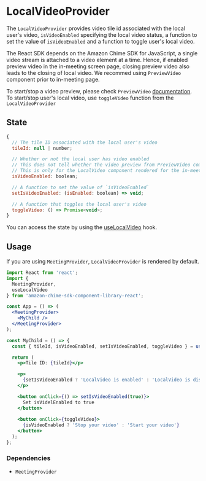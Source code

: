 <Meta title="SDK Providers/LocalVideoProvider" />

# LocalVideoProvider

The `LocalVideoProvider` provides video tile id associated with the local user's video, `isVideoEnabled` specifying the local video status, a function to set the value of `isVideoEnabled` and a function to toggle user's local video. 

The React SDK depends on the Amazon Chime SDK for JavaScript, a single video stream is attached to a video element at a time. Hence, if enabled preview video in the in-meeting screen page, closing preview video also leads to the closing of local video. We recommed using `PreviewVideo` component prior to in-meeting page.

To start/stop a video preview, please check `PreviewVideo` [documentation](/?path=/story/sdk-components-previewvideo--page).
To start/stop user's local video, use `toggleVideo` function from the `LocalVideoProvider`

## State

```javascript
{
  // The tile ID associated with the local user's video
  tileId: null | number;

  // Whether or not the local user has video enabled
  // This does not tell whether the video preview from PreviewVideo component is enabled or not.
  // This is only for the LocalVideo component rendered for the in-meeting screen.
  isVideoEnabled: boolean;

  // A function to set the value of `isVideoEnabled`
  setIsVideoEnabled: (isEnabled: boolean) => void;

  // A function that toggles the local user's video
  toggleVideo: () => Promise<void>;
}
```

You can access the state by using the [useLocalVideo](/?path=/docs/sdk-hooks-uselocalvideo--page) hook.

## Usage

If you are using `MeetingProvider`, `LocalVideoProvider` is rendered by default.

```jsx
import React from 'react';
import {
  MeetingProvider,
  useLocalVideo
} from 'amazon-chime-sdk-component-library-react';

const App = () => (
  <MeetingProvider>
    <MyChild />
  </MeetingProvider>
);

const MyChild = () => {
  const { tileId, isVideoEnabled, setIsVideoEnabled, toggleVideo } = useLocalVideo();

  return (
    <p>Tile ID: {tileId}</p>

    <p>
      {setIsVideoEnabled ? 'LocalVideo is enabled' : 'LocalVideo is disabled'}
    </p>

    <button onClick={() => setIsVideoEnabled(true)}>
      Set isVidelEnabled to true
    </button>
    
    <button onClick={toggleVideo}>
      {isVideoEnabled ? 'Stop your video' : 'Start your video'}
    </button>
  );
};
```

### Dependencies

- `MeetingProvider`

